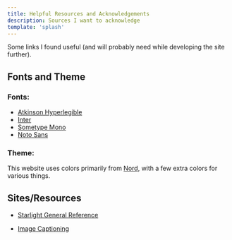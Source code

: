 ```yaml
---
title: Helpful Resources and Acknowledgements
description: Sources I want to acknowledge
template: 'splash'
---
```

Some links I found useful (and will probably need while developing the site further).

## Fonts and Theme

### Fonts:

<ul>
    <li id="atkinson"><a target="_base" href="https://www.brailleinstitute.org/freefont/">Atkinson Hyperlegible</a></li>
    <li id="inter"><a target="_base" href="https://rsms.me/inter/">Inter</a></li>
    <li id="sometype"><a target="_base" href="https://dharmatype.com/sometype-mono">Sometype Mono</a></li>
    <li id="noto"><a target="_base" href="https://fonts.google.com/noto/specimen/Noto+Sans">Noto Sans</a></li>
</ul>

### Theme:

This website uses colors primarily from <a target="_base" href="https://www.nordtheme.com/">Nord</a>, with a few extra colors for various things.

## Sites/Resources

- <a target="_base" href="https://starlight.astro.build/getting-started/">Starlight General Reference</a>

- <a target="_base" href="https://www.markdownguide.org/hacks/#image-captions">Image Captioning</a>
